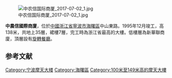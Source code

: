 [[File:中农信国际商厦_2017-07-02_1.jpg|thumb]]

'''中農信國際商廈'''，位於[[中國|中國]][[浙江省|浙江省]][[寧波市|寧波市]][[海曙區|海曙區]]中山東路。1995年12月竣工，高138米，共地上35層，裙樓7層，完工時為浙江省最高的大樓。低樓層為新華聯商廈，頂層設有[[旋轉餐廳|旋轉餐廳]]。{{R|中国金融年鉴|名城典}}

==参考文献==
{{reflist|refs=
<ref name="中国金融年鉴">{{cite book|author=中国金融学会|title=《中国金融年鉴》, 第 11 卷|url=https://books.google.com.tw/books?id=7s63AAAAIAAJ|publisher=中国金融出版社|page=120頁|access-date=2016-03-18|archive-date=2019-09-13|archive-url=https://web.archive.org/web/20190913113007/https://books.google.com.tw/books?id=7s63AAAAIAAJ|dead-url=no}}</ref>
<ref name="名城典">{{cite book|author=崔林涛|title=《中国历史文化名城大辞典》 第 2 卷|url=https://books.google.com.tw/books?id=2EBuAAAAIAAJ|publisher=人民日报出版社|page=1148頁|access-date=2016-03-18|archive-date=2019-09-13|archive-url=https://web.archive.org/web/20190913130649/https://books.google.com.tw/books?id=2EBuAAAAIAAJ|dead-url=no}}</ref>
}}

{{Chinese building-stub}}

[[Category:宁波摩天大楼|Category:宁波摩天大楼]]
[[Category:海曙區|Category:海曙區]]
[[Category:100米至149米高的摩天大樓|Category:100米至149米高的摩天大樓]]